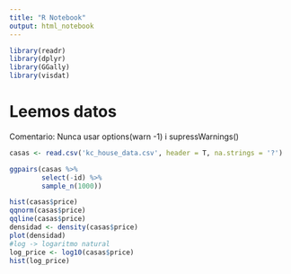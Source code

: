 ```yaml
---
title: "R Notebook"
output: html_notebook
---
```


```r
library(readr)
library(dplyr)
library(GGally)
library(visdat)

```

# Leemos datos

Comentario: Nunca usar options(warn -1) i supressWarnings()


```r

casas <- read.csv('kc_house_data.csv', header = T, na.strings = '?')

ggpairs(casas %>% 
        select(-id) %>%
        sample_n(1000))
```



```r
hist(casas$price)
qqnorm(casas$price)
qqline(casas$price)
densidad <- density(casas$price)
plot(densidad)
#log -> logaritmo natural
log_price <- log10(casas$price)
hist(log_price)

```

